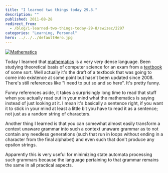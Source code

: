 ```yaml
---
title: "I learned two things today 29.8."
description: ""
published: 2011-08-28
redirect_from:
  - /blog/i-learned-two-things-today-29-8/swizec/2297
categories: "Learning, Personal"
hero: ../../../defaultHero.jpg
---
```


[![Mathematics](https://swizec.com/wp-content/uploads/2011/08/300px-Lorenz_attractor.svg_.png)](https://swizec.com/wp-content/uploads/2011/08/300px-Lorenz_attractor.svg_.png "Mathematics")

Today I learned that [mathematics](http://en.wikipedia.org/wiki/Mathematics "Mathematics") is a very _very_ dense language. Been studying theoretical basis of computer science for an exam from a [textbook](http://en.wikipedia.org/wiki/Textbook "Textbook") of some sort. Well actually it's the draft of a textbook that was going to come into existence at some point but hasn't been updated since 2008. There's still references like "I need to put so and so here". It's pretty funny.

Funny references aside, it takes a surprisingly long time to read that stuff when you actually read out in your mind what the mathematics is saying instead of just looking at it. I mean it's basically a sentence right, if you want it to stick in your mind at least a little bit you have to read it as a sentence; not just as a random string of characters.

Another thing I learned is that you can somewhat almost easily transform a context unaware grammar into such a context unaware grammar as to not contain any needless generations (such that run in loops without ending in a character from the final alphabet) and even such that don't produce any epsilon strings.

Apparently this is very useful for minimizing state automata processing such grammars because the language pertaining to that grammar remains the same in all practical aspects.
